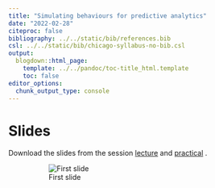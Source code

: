 ```yaml
---
title: "Simulating behaviours for predictive analytics"
date: "2022-02-28"
citeproc: false
bibliography: ../../static/bib/references.bib
csl: ../../static/bib/chicago-syllabus-no-bib.csl
output:
  blogdown::html_page:
    template: ../../pandoc/toc-title_html.template
    toc: false
editor_options:
  chunk_output_type: console
---
```


# Slides

Download the slides from the session [lecture](/slides/session1.html) and [practical](/slides/session1_lab.html) .


<figure>
![First slide](/images/slides/2021-06-21.png)
</figure>
